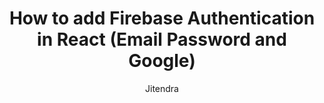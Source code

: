 ---
layout: "../../components/layout/blog-post-layout.astro"
title: "How to add Firebase Authentication in React (Email Password and Google)"
publishedDate: 2023-08-25
updatedDate: 2023-08-25
description: "Step by step guide on how to add authentication in react application using firebase."
featuredImage: "/images/posts/img1.jpg"
category: ["JavaScript"]
author: "Jitendra"
isFeatured: true
draft: true
---